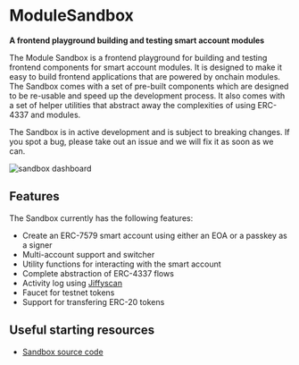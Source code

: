 
# ModuleSandbox

**A frontend playground building and testing smart account modules**

The Module Sandbox is a frontend playground for building and testing frontend components for smart account modules. It is designed to make it easy to build frontend applications that are powered by onchain modules. The Sandbox comes with a set of pre-built components which are designed to be re-usable and speed up the development process. It also comes with a set of helper utilities that abstract away the complexities of using ERC-4337 and modules.

<Callout type="warning">
  The Sandbox is in active development and is subject to breaking changes. If
  you spot a bug, please take out an issue and we will fix it as soon as we can.
</Callout>

![sandbox dashboard](public/banners/dashboard.png)

## Features

The Sandbox currently has the following features:

- Create an ERC-7579 smart account using either an EOA or a passkey as a signer
- Multi-account support and switcher
- Utility functions for interacting with the smart account
- Complete abstraction of ERC-4337 flows
- Activity log using [Jiffyscan](https://jiffyscan.xyz/)
- Faucet for testnet tokens
- Support for transfering ERC-20 tokens

## Useful starting resources

- [Sandbox source code](https://github.com/rhinestonewtf/sandbox)
